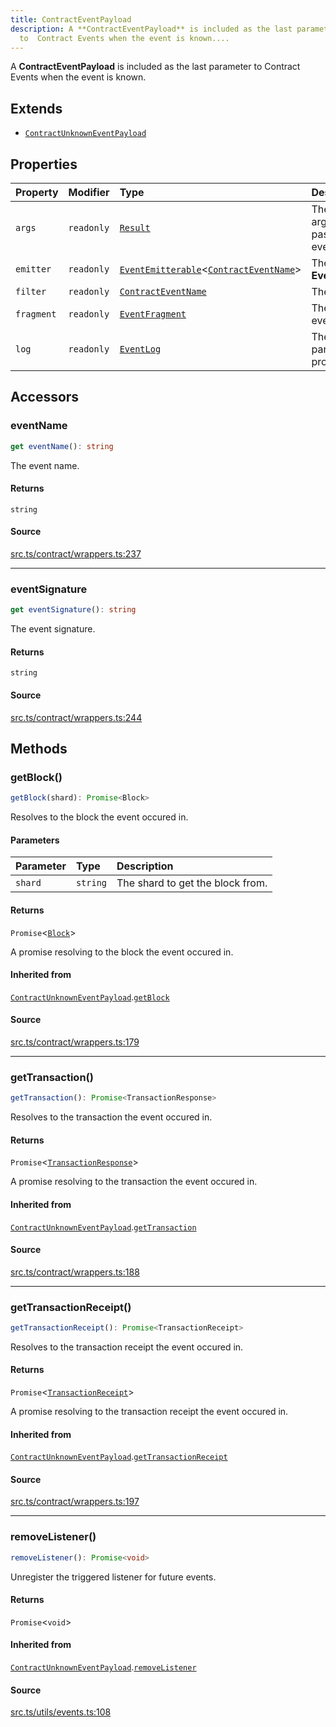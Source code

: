 ```yaml
---
title: ContractEventPayload
description: A **ContractEventPayload** is included as the last parameter
  to  Contract Events when the event is known....
---
```


A **ContractEventPayload** is included as the last parameter to
 Contract Events when the event is known.

## Extends

- [`ContractUnknownEventPayload`](/content/classes/ContractUnknownEventPayload.mdx)

## Properties

| Property | Modifier | Type | Description | Overrides | Inherited from |
| :------ | :------ | :------ | :------ | :------ | :------ |
| `args` | `readonly` | [`Result`](/content/classes/Result.mdx) | The parsed arguments passed to the event by `emit`. | - | - |
| `emitter` | `readonly` | [`EventEmitterable`](/content/interfaces/EventEmitterable.mdx)\<[`ContractEventName`](/content/type-aliases/ContractEventName.mdx)\> | The **EventEmitterable**. | [`ContractUnknownEventPayload`](/content/classes/ContractUnknownEventPayload.mdx).`emitter` | [`ContractUnknownEventPayload`](/content/classes/ContractUnknownEventPayload.mdx).`emitter` |
| `filter` | `readonly` | [`ContractEventName`](/content/type-aliases/ContractEventName.mdx) | The event filter. | [`ContractUnknownEventPayload`](/content/classes/ContractUnknownEventPayload.mdx).`filter` | [`ContractUnknownEventPayload`](/content/classes/ContractUnknownEventPayload.mdx).`filter` |
| `fragment` | `readonly` | [`EventFragment`](/content/classes/EventFragment.mdx) | The matching event. | - | - |
| `log` | `readonly` | [`EventLog`](/content/classes/EventLog.mdx) | The log, with parsed properties. | [`ContractUnknownEventPayload`](/content/classes/ContractUnknownEventPayload.mdx).`log` | [`ContractUnknownEventPayload`](/content/classes/ContractUnknownEventPayload.mdx).`log` |

## Accessors

### eventName

```ts
get eventName(): string
```

The event name.

#### Returns

`string`

#### Source

[src.ts/contract/wrappers.ts:237](https://github.com/dominant-strategies/quais-6.js/blob/3f482dd134064d41657ff7dc9ba8162f741c9c83/src.ts/contract/wrappers.ts#L237)

***

### eventSignature

```ts
get eventSignature(): string
```

The event signature.

#### Returns

`string`

#### Source

[src.ts/contract/wrappers.ts:244](https://github.com/dominant-strategies/quais-6.js/blob/3f482dd134064d41657ff7dc9ba8162f741c9c83/src.ts/contract/wrappers.ts#L244)

## Methods

### getBlock()

```ts
getBlock(shard): Promise<Block>
```

Resolves to the block the event occured in.

#### Parameters

| Parameter | Type | Description |
| :------ | :------ | :------ |
| `shard` | `string` | The shard to get the block from. |

#### Returns

`Promise`\<[`Block`](/content/classes/Block.mdx)\>

A promise resolving to the block the event occured in.

#### Inherited from

[`ContractUnknownEventPayload`](/content/classes/ContractUnknownEventPayload.mdx).[`getBlock`](/content/classes/ContractUnknownEventPayload.mdx#getblock)

#### Source

[src.ts/contract/wrappers.ts:179](https://github.com/dominant-strategies/quais-6.js/blob/3f482dd134064d41657ff7dc9ba8162f741c9c83/src.ts/contract/wrappers.ts#L179)

***

### getTransaction()

```ts
getTransaction(): Promise<TransactionResponse>
```

Resolves to the transaction the event occured in.

#### Returns

`Promise`\<[`TransactionResponse`](/content/type-aliases/TransactionResponse.mdx)\>

A promise resolving to the transaction the event occured in.

#### Inherited from

[`ContractUnknownEventPayload`](/content/classes/ContractUnknownEventPayload.mdx).[`getTransaction`](/content/classes/ContractUnknownEventPayload.mdx#gettransaction)

#### Source

[src.ts/contract/wrappers.ts:188](https://github.com/dominant-strategies/quais-6.js/blob/3f482dd134064d41657ff7dc9ba8162f741c9c83/src.ts/contract/wrappers.ts#L188)

***

### getTransactionReceipt()

```ts
getTransactionReceipt(): Promise<TransactionReceipt>
```

Resolves to the transaction receipt the event occured in.

#### Returns

`Promise`\<[`TransactionReceipt`](/content/classes/TransactionReceipt.mdx)\>

A promise resolving to the transaction receipt the event occured in.

#### Inherited from

[`ContractUnknownEventPayload`](/content/classes/ContractUnknownEventPayload.mdx).[`getTransactionReceipt`](/content/classes/ContractUnknownEventPayload.mdx#gettransactionreceipt)

#### Source

[src.ts/contract/wrappers.ts:197](https://github.com/dominant-strategies/quais-6.js/blob/3f482dd134064d41657ff7dc9ba8162f741c9c83/src.ts/contract/wrappers.ts#L197)

***

### removeListener()

```ts
removeListener(): Promise<void>
```

Unregister the triggered listener for future events.

#### Returns

`Promise`\<`void`\>

#### Inherited from

[`ContractUnknownEventPayload`](/content/classes/ContractUnknownEventPayload.mdx).[`removeListener`](/content/classes/ContractUnknownEventPayload.mdx#removelistener)

#### Source

[src.ts/utils/events.ts:108](https://github.com/dominant-strategies/quais-6.js/blob/3f482dd134064d41657ff7dc9ba8162f741c9c83/src.ts/utils/events.ts#L108)
